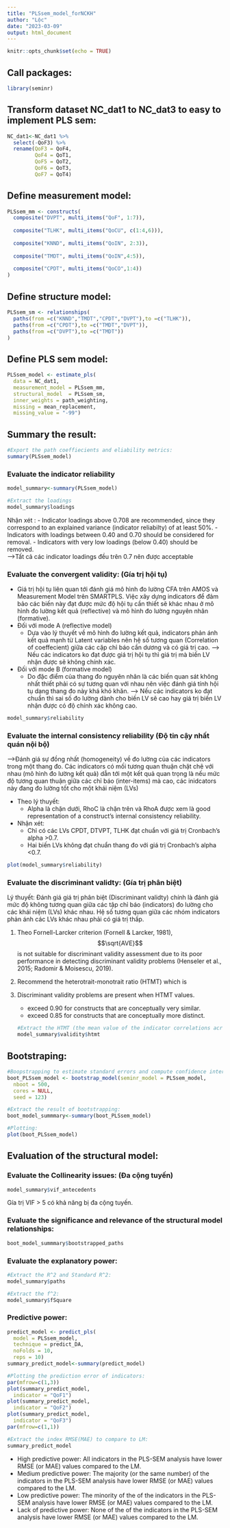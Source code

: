 ```yaml
---
title: "PLSsem_model_forNCKH"
author: "Lộc"
date: "2023-03-09"
output: html_document
---
```


```r
knitr::opts_chunk$set(echo = TRUE)
```

## Call packages:

```r
library(seminr)
```

## Transform dataset NC_dat1 to NC_dat3 to easy to implement PLS sem:

```r
NC_dat1<-NC_dat1 %>% 
  select(-QoF3) %>% 
  rename(QoF3 = QoF4,
         QoF4 = QoT1,
         QoF5 = QoT2,
         QoF6 = QoT3,
         QoF7 = QoT4)
```

## Define measurement model:

```r
PLSsem_mm <- constructs(
  composite("DVPT", multi_items("QoF", 1:7)),
                                
  composite("TLHK", multi_items("QoCU", c(1:4,6))),
  
  composite("KNND", multi_items("QoIN", 2:3)),
  
  composite("TMDT", multi_items("QoIN",4:5)),
                                  
  composite("CPDT", multi_items("QoCO",1:4))
)
```

## Define structure model:

```r
PLSsem_sm <- relationships(
  paths(from =c("KNND","TMDT","CPDT","DVPT"),to =c("TLHK")),
  paths(from =c("CPDT"),to =c("TMDT","DVPT")),
  paths(from =c("DVPT"),to =c("TMDT"))
)
```

## Define PLS sem model:

```r
PLSsem_model <- estimate_pls(
  data = NC_dat1,
  measurement_model = PLSsem_mm,
  structural_model  = PLSsem_sm,
  inner_weights = path_weighting,
  missing = mean_replacement,
  missing_value = "-99")
```

## Summary the result:

```r
#Export the path coeffiecients and eliability metrics:
summary(PLSsem_model)
```

### Evaluate the indicator reliability

```r
model_summary<-summary(PLSsem_model)

#Extract the loadings
model_summary$loadings
```

Nhận xét : - Indicator loadings above 0.708 are recommended, since they correspond to an explained variance (indicator reliabilty) of at least 50%. - Indicators with loadings between 0.40 and 0.70 should be considered for removal. - Indicators with very low loadings (below 0.40) should be removed.\
--\>Tất cả các indicator loadings đều trên 0.7 nên được acceptable

### Evaluate the convergent validity: (Gía trị hội tụ)
* Giá trị hội tụ liên quan tới đánh giá mô hình đo lường CFA trên AMOS và Measurement Model trên SMARTPLS. Việc xây dựng indicators để đảm bảo các biến này đạt được mức độ hội tụ cần thiết sẽ khác nhau ở mô hình đo lường kết quả (reflective) và mô hình đo lường nguyên nhân (formative). 
* Đối với mode A (reflective model)
  *  Dựa vào lý thuyết về mô hình đo lường kết quả, indicators phản ánh kết quả mạnh từ Latent variables nên hệ số tương quan (Correlation of coeffecient) giữa các cặp chỉ báo cần dương và có giá trị cao.
--> Nếu các indicators ko đạt được giá trị hội tụ thì giá trị mà biến LV nhận được sẽ không chính xác.
* Đối với mode B (formative model)
  * Do đặc điểm của thang đo nguyên nhân là các biến quan sát không nhất thiết phải có sự tương quan với nhau nên việc đánh giá tính hội tụ dạng thang đo này khá khó khăn. 
--> Nếu các indicators ko đạt chuẩn thì sai số đo lường dành cho biến LV sẽ cao hay giá trị biến LV nhận được có độ chính xác không cao. 

```r
model_summary$reliability
```

### Evaluate the internal consistency reliability (Độ tin cậy nhất quán nội bộ)

--\>Đánh giá sự đồng nhất (homogeneity) về đo lường của các indicators trong một thang đo. Các indicators có mối tương quan thuận chặt chẽ với nhau (mô hình đo lường kết quả) dẫn tới một kết quả quan trọng là nếu mức độ tương quan thuận giữa các chỉ báo (inter-items) mà cao, các inidcators này đang đo lường tốt cho một khái niệm (LVs)

-   Theo lý thuyết:
    -   Alpha là chặn dưới, RhoC là chặn trên và RhoA được xem là good representation of a construct's internal consistency reliability.
-   Nhận xét:
    -   Chỉ có các LVs CPDT, DTVPT, TLHK đạt chuẩn với giá trị Cronbach's alpha \>0.7.
    -   Hai biến LVs không đạt chuẩn thang đo với giá trị Cronbach's alpha \<0.7.

```r
plot(model_summary$reliability)
```

### Evaluate the discriminant validty: (Gía trị phân biệt)
Lý thuyết: Đánh giá giá trị phân biệt (Discriminant validty) chính là đánh giá mức độ không tương quan giữa các tập chỉ báo (indicators) đo lường cho các khái niệm (LVs) khác nhau. Hệ số tương quan giữa các nhóm indicators phản ánh các LVs khác nhau phải có giá trị thấp. 

1.  Theo Fornell-Larcker criterion (Fornell & Larcker, 1981), $$\sqrt{AVE}$$ is not suitable for discriminant validity assessment due to its poor performance in detecting discriminant validity problems (Henseler et al., 2015; Radomir & Moisescu, 2019).

2.  Recommend the heterotrait-monotrait ratio (HTMT) which is

3.  Discriminant validity problems are present when HTMT values.

    -   exceed 0.90 for constructs that are conceptually very similar.
    -   exceed 0.85 for constructs that are conceptually more distinct.

    ```r
    #Extract the HTMT (the mean value of the indicator correlations across constructs)
    model_summary$validity$htmt
    ```

## Bootstraping:

```r
#Boopstrapping to estimate standard errors and compute confidence intervals:
boot_PLSsem_model <- bootstrap_model(seminr_model = PLSsem_model,
  nboot = 500,
  cores = NULL,
  seed = 123)

```


```r
#Extract the result of bootstrapping:
boot_model_summmary<-summary(boot_PLSsem_model)
```

```r
#Plotting:
plot(boot_PLSsem_model)
```

## Evaluation of the structural model:

### Evaluate the Collinearity issues: (Đa cộng tuyến)

```r
model_summary$vif_antecedents
```

Gía trị VIF \> 5 có khả năng bị đa cộng tuyến.

### Evaluate the significance and relevance of the structural model relationships:

```r
boot_model_summmary$bootstrapped_paths
```

### Evaluate the explanatory power:

```r
#Extract the R^2 and Standard R^2:
model_summary$paths
```

```r
#Extract the f^2:
model_summary$fSquare
```

### Predictive power:

```r
predict_model <- predict_pls(
  model = PLSsem_model,
  technique = predict_DA,
  noFolds = 10,
  reps = 10)
summary_predict_model<-summary(predict_model)
```

```r
#Plotting the prediction error of indicators:
par(mfrow=c(1,3))
plot(summary_predict_model,
  indicator = "QoF1")
plot(summary_predict_model,
  indicator = "QoF2")
plot(summary_predict_model,
  indicator = "QoF3")
par(mfrow=c(1,1))

#Extract the index RMSE(MAE) to compare to LM:
summary_predict_model
```

- High predictive power: All indicators in the PLS-SEM analysis have lower RMSE (or MAE) values compared to the LM. 
- Medium predictive power: The majority (or the same number) of the indicators in the PLS-SEM analysis have lower RMSE (or MAE) values compared to the LM. 
- Low predictive power: The minority of the of the indicators in the PLS-SEM analysis have lower RMSE (or MAE) values compared to the LM. 
- Lack of predictive power: None of the of the indicators in the PLS-SEM analysis have lower RMSE (or MAE) values compared to the LM.
